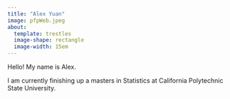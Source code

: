 ```yaml
---
title: "Alex Yuan"
image: pfpWeb.jpeg
about: 
  template: trestles 
  image-shape: rectangle
  image-width: 15em
---
```


Hello! My name is Alex. 


I am currently finishing up a masters in Statistics at California Polytechnic State University.